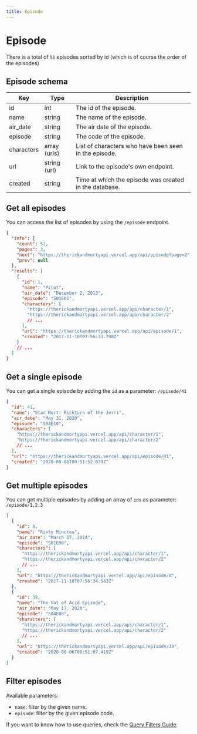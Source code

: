 ```yaml
---
title: Episode
---
```



# Episode

There is a total of `51` episodes sorted by id (which is of course the order of the episodes)

## Episode schema

| Key        | Type         | Description                                            |
| ---------- | ------------ | ------------------------------------------------------ |
| id         | int          | The id of the episode.                                 |
| name       | string       | The name of the episode.                               |
| air_date   | string       | The air date of the episode.                           |
| episode    | string       | The code of the episode.                               |
| characters | array (urls) | List of characters who have been seen in the episode.  |
| url        | string (url) | Link to the episode's own endpoint.                    |
| created    | string       | Time at which the episode was created in the database. |

## Get all episodes

You can access the list of episodes by using the `/episode` endpoint.

<Query endpoint='/episode' />

```json
{
  "info": {
    "count": 51,
    "pages": 3,
    "next": "https://therickandmortyapi.vercel.app/api/episode?page=2",
    "prev": null
  },
  "results": [
    {
      "id": 1,
      "name": "Pilot",
      "air_date": "December 2, 2013",
      "episode": "S01E01",
      "characters": [
        "https://therickandmortyapi.vercel.app/api/character/1",
        "https://therickandmortyapi.vercel.app/api/character/2"
        // ...
      ],
      "url": "https://therickandmortyapi.vercel.app/api/episode/1",
      "created": "2017-11-10T07:56:33.798Z"
    }
    // ...
  ]
}
```

## Get a single episode

You can get a single episode by adding the `id` as a parameter: `/episode/41`

<Query endpoint='/episode/41' />

```json
{
  "id": 41,
  "name": "Star Mort: Rickturn of the Jerri",
  "air_date": "May 31, 2020",
  "episode": "S04E10",
  "characters": [
    "https://therickandmortyapi.vercel.app/api/character/1",
    "https://therickandmortyapi.vercel.app/api/character/2"
    // ...
  ],
  "url": "https://therickandmortyapi.vercel.app/api/episode/41",
  "created": "2020-08-06T00:51:52.079Z"
}
```

## Get multiple episodes

You can get multiple episodes by adding an array of `ids` as parameter: `/episode/1,2,3`

<Query endpoint='/episode/8,39' />

```json
[
  {
    "id": 8,
    "name": "Rixty Minutes",
    "air_date": "March 17, 2014",
    "episode": "S01E08",
    "characters": [
      "https://therickandmortyapi.vercel.app/api/character/1",
      "https://therickandmortyapi.vercel.app/api/character/2"
      // ...
    ],
    "url": "https://therickandmortyapi.vercel.app/api/episode/8",
    "created": "2017-11-10T07:56:34.543Z"
  },
  {
    "id": 39,
    "name": "The Vat of Acid Episode",
    "air_date": "May 17, 2020",
    "episode": "S04E08",
    "characters": [
      "https://therickandmortyapi.vercel.app/api/character/1",
      "https://therickandmortyapi.vercel.app/api/character/2"
      // ...
    ],
    "url": "https://therickandmortyapi.vercel.app/api/episode/39",
    "created": "2020-08-06T00:51:07.419Z"
  }
]
```

## Filter episodes

Available parameters:

- `name`: filter by the given name.
- `episode`: filter by the given episode code.

If you want to know how to use queries, check the [Query Filters Guide](/docs/introduction#query-filters).
